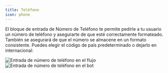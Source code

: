 ```yaml
---
title: Teléfono
icon: phone
---
```


El bloque de entrada de Número de Teléfono te permite pedirle a tu usuario un número de teléfono y asegurarte de que esté correctamente formateado. También se asegurará de que el número se almacene en un formato consistente. Puedes elegir el código de país predeterminado o dejarlo en internacional:

<Tabs>
  <Tab title="Flujo">
    <Frame>
      <img
        src="/images/blocks/inputs/phone-number-flow.png"
        alt="Entrada de número de teléfono en el flujo"
        className="rounded-lg"
      />
    </Frame>
  </Tab>
  <Tab title="Bot">
    <Frame>
      <img
        src="/images/blocks/inputs/phone-number-bot.png"
        alt="Entrada de número de teléfono en el bot"
        className="rounded-lg"
      />
    </Frame>
  </Tab>
</Tabs>
